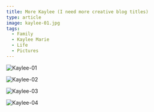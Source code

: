 ```yaml
---
title: More Kaylee (I need more creative blog titles)
type: article
image: kaylee-01.jpg
tags:
  - Family
  - Kaylee Marie
  - Life
  - Pictures
---
```


![Kaylee-01](/images/blog/2013/02/22/kaylee-01.jpg)

![Kaylee-02](/images/blog/2013/02/22/kaylee-02.jpg)

![Kaylee-03](/images/blog/2013/02/22/kaylee-03.jpg)

![Kaylee-04](/images/blog/2013/02/22/kaylee-04.jpg)
